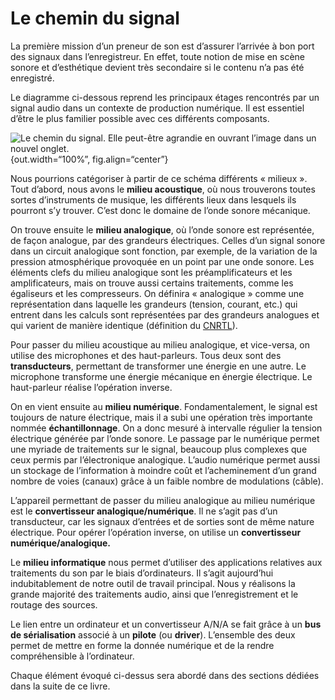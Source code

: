 # Le chemin du signal

La première mission d’un preneur de son est d’assurer l’arrivée à bon port des signaux dans l’enregistreur. En effet, toute notion de mise en scène sonore et d’esthétique devient très secondaire si le contenu n’a pas été enregistré.

Le diagramme ci-dessous reprend les principaux étages rencontrés par un signal audio dans un contexte de production numérique. Il est essentiel d’être le plus familier possible avec ces différents composants.

![Le chemin du signal. Elle peut-être agrandie en ouvrant l'image dans un nouvel onglet.](../_resources/diagrams/cheminSignal.svg){out.width="100%", fig.align="center"}

Nous pourrions catégoriser à partir de ce schéma différents « milieux ». Tout d’abord, nous avons le **milieu acoustique**, où nous trouverons toutes sortes d’instruments de musique, les différents lieux dans lesquels ils pourront s’y trouver. C’est donc le domaine de l’onde sonore mécanique.

On trouve ensuite le **milieu analogique**, où l’onde sonore est représentée, de façon analogue, par des grandeurs électriques. Celles d’un signal sonore dans un circuit analogique sont fonction, par exemple, de la variation de la pression atmosphérique provoquée en un point par une onde sonore. Les éléments clefs du milieu analogique sont les préamplificateurs et les amplificateurs, mais on trouve aussi certains traitements, comme les égaliseurs et les compresseurs. On définira « analogique » comme une représentation dans laquelle les grandeurs (tension, courant, etc.) qui entrent dans les calculs sont représentées par des grandeurs analogues et qui varient de manière identique (définition du [CNRTL](https://www.cnrtl.fr/definition/analogique)).

Pour passer du milieu acoustique au milieu analogique, et vice-versa, on utilise des microphones et des haut-parleurs. Tous deux sont des **transducteurs**, permettant de transformer une énergie en une autre. Le microphone transforme une énergie mécanique en énergie électrique. Le haut-parleur réalise l’opération inverse.

On en vient ensuite au **milieu numérique**. Fondamentalement, le signal est toujours de nature électrique, mais il a subi une opération très importante nommée **échantillonnage**. On a donc mesuré à intervalle régulier la tension électrique générée par l’onde sonore. Le passage par le numérique permet une myriade de traitements sur le signal, beaucoup plus complexes que ceux permis par l’électronique analogique. L’audio numérique permet aussi un stockage de l’information à moindre coût et l’acheminement d’un grand nombre de voies (canaux) grâce à un faible nombre de modulations (câble). 

L’appareil permettant de passer du milieu analogique au milieu numérique est le **convertisseur analogique/numérique**. Il ne s’agit pas d’un transducteur, car les signaux d’entrées et de sorties sont de même nature électrique. Pour opérer l’opération inverse, on utilise un **convertisseur numérique/analogique.**

Le **milieu informatique** nous permet d’utiliser des applications relatives aux traitements du son par le biais d’ordinateurs. Il s’agit aujourd’hui indubitablement de notre outil de travail principal. Nous y réalisons la grande majorité des traitements audio, ainsi que l’enregistrement et le routage des sources.

Le lien entre un ordinateur et un convertisseur A/N/A se fait grâce à un **bus de sérialisation** associé à un **pilote** (ou **driver**). L’ensemble des deux permet de mettre en forme la donnée numérique et de la rendre compréhensible à l’ordinateur. 

Chaque élément évoqué ci-dessus sera abordé dans des sections dédiées dans la suite de ce livre.